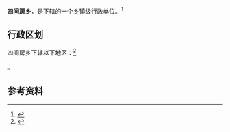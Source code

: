 {{中国乡级行政区|41/05/26/201/000}}

'''四间房乡'''，是{{PRC admin/fullname|41/05/26/201/000|3}}下辖的一个[[乡镇|乡镇]]级行政单位。<ref>{{PRC admin/ref sgc|{{PRC admin/parent|41/05/26/201/000}}}}</ref>

== 行政区划 ==

四间房乡下辖以下地区：<ref>{{PRC admin/ref sgc|41/05/26/201/000}}</ref>

{{PRC admin/children|41/05/26/201/000}}。

== 参考资料 ==

{{reflist}}

{{行政区划小作品}}
{{PRC admin/navcat|41/05/26/201/000}}